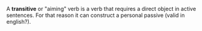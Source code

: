 A '''transitive''' or "aiming" verb is a verb that requires a direct object in active sentences. For that reason it can construct a personal passive (valid in english?).